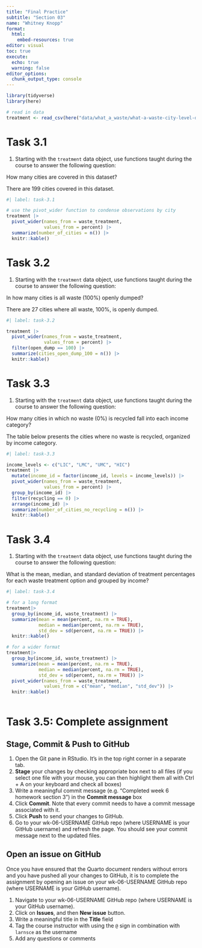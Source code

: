 ```yaml
---
title: "Final Practice"
subtitle: "Section 03"
name: "Whitney Knopp"
format:
  html:
    embed-resources: true
editor: visual
toc: true
execute: 
  echo: true
  warning: false
editor_options: 
  chunk_output_type: console
---
```


```r
library(tidyverse)
library(here)
```

```r
# read in data
treatment <- read_csv(here("data/what_a_waste/what-a-waste-city-level-data-treatment.csv"))

```

# Task 3.1

1.  Starting with the `treatment` data object, use functions taught during the course to answer the following question:

How many cities are covered in this dataset?

There are 199 cities covered in this dataset.

```r
#| label: task-3.1

# use the pivot_wider function to condense observations by city
treatment |> 
  pivot_wider(names_from = waste_treatment,
              values_from = percent) |> 
  summarize(number_of_cities = n()) |> 
  knitr::kable()

```

# Task 3.2

1.  Starting with the `treatment` data object, use functions taught during the course to answer the following question:

In how many cities is all waste (100%) openly dumped?

There are 27 cities where all waste, 100%, is openly dumped.

```r
#| label: task-3.2

treatment |> 
  pivot_wider(names_from = waste_treatment,
              values_from = percent) |> 
  filter(open_dump == 100) |> 
  summarize(cities_open_dump_100 = n()) |> 
  knitr::kable()

```

# Task 3.3

1.  Starting with the `treatment` data object, use functions taught during the course to answer the following question:

How many cities in which no waste (0%) is recycled fall into each income category?

The table below presents the cities where no waste is recycled, organized by income category.

```r
#| label: task-3.3

income_levels <- c("LIC", "LMC", "UMC", "HIC")
treatment |> 
  mutate(income_id = factor(income_id, levels = income_levels)) |> 
  pivot_wider(names_from = waste_treatment,
              values_from = percent) |> 
  group_by(income_id) |> 
  filter(recycling == 0) |> 
  arrange(income_id) |> 
  summarize(number_of_cities_no_recycling = n()) |> 
  knitr::kable()

```

# Task 3.4

1.  Starting with the `treatment` data object, use functions taught during the course to answer the following question:

What is the mean, median, and standard deviation of treatment percentages for each waste treatment option and grouped by income?

```r
#| label: task-3.4

# for a long format
treatment|> 
  group_by(income_id, waste_treatment) |> 
  summarize(mean = mean(percent, na.rm = TRUE),
            median = median(percent, na.rm = TRUE),
            std_dev = sd(percent, na.rm = TRUE)) |> 
  knitr::kable()

# for a wider format
treatment|> 
  group_by(income_id, waste_treatment) |> 
  summarize(mean = mean(percent, na.rm = TRUE),
            median = median(percent, na.rm = TRUE),
            std_dev = sd(percent, na.rm = TRUE)) |> 
  pivot_wider(names_from = waste_treatment,
              values_from = c("mean", "median", "std_dev")) |> 
  knitr::kable()
  
```

# Task 3.5: Complete assignment

## Stage, Commit & Push to GitHub

1.  Open the Git pane in RStudio. It's in the top right corner in a separate tab.
2.  **Stage** your changes by checking appropriate box next to all files (if you select one file with your mouse, you can then highlight them all with Ctrl + A on your keyboard and check all boxes)
3.  Write a meaningful commit message (e.g. "Completed week 6 homework section 3") in the **Commit message** box
4.  Click **Commit**. Note that every commit needs to have a commit message associated with it.
5.  Click **Push** to send your changes to GitHub.
6.  Go to your wk-06-USERNAME GitHub repo (where USERNAME is your GitHub username) and refresh the page. You should see your commit message next to the updated files.

## Open an issue on GitHub

Once you have ensured that the Quarto document renders without errors and you have pushed all your changes to GitHub, it is to complete the assignment by opening an issue on your wk-06-USERNAME GitHub repo (where USERNAME is your GitHub username).

1.  Navigate to your wk-06-USERNAME GitHub repo (where USERNAME is your GitHub username).
2.  Click on **Issues**, and then **New issue** button.
3.  Write a meaningful title in the **Title** field
4.  Tag the course instructor with using the `@` sign in combination with `larnsce` as the username
5.  Add any questions or comments
